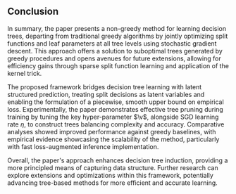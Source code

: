 ## Conclusion

In summary, the paper presents a non-greedy method for learning decision trees, departing from traditional greedy algorithms by jointly optimizing split functions and leaf parameters at all tree levels using stochastic gradient descent. This approach offers a solution to suboptimal trees generated by greedy procedures and opens avenues for future extensions, allowing for efficiency gains through sparse split function learning and application of the kernel trick.

The proposed framework bridges decision tree learning with latent structured prediction, treating split decisions as latent variables and enabling the formulation of a piecewise, smooth upper bound on empirical loss. Experimentally, the paper demonstrates effective tree pruning during training by tuning the key hyper-parameter $\v$, alongside SGD learning rate $\eta$, to construct trees balancing complexity and accuracy. Comparative analyses showed improved performance against greedy baselines, with empirical evidence showcasing the scalability of the method, particularly with fast loss-augmented inference implementation.

Overall, the paper's approach enhances decision tree induction, providing a more principled means of capturing data structure. Further research can explore extensions and optimizations within this framework, potentially advancing tree-based methods for more efficient and accurate learning.
